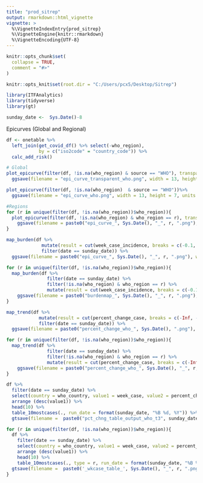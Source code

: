```yaml
---
title: "prod_sitrep"
output: rmarkdown::html_vignette
vignette: >
  %\VignetteIndexEntry{prod_sitrep}
  %\VignetteEngine{knitr::rmarkdown}
  %\VignetteEncoding{UTF-8}
---
```


```r
knitr::opts_chunk$set(
  collapse = TRUE,
  comment = "#>"
)
```

```r
knitr::opts_knit$set(root.dir = "C:/Users/pcx5/Desktop/Sitrep")

library(ITFAnalytics)
library(tidyverse)
library(gt)

sunday_date <-  Sys.Date()-8
```

Epicurves (Global and Regional)

```r
df <- onetable %>%
  left_join(get_covid_df() %>% select(-who_region), 
            by = c("iso2code" = "country_code")) %>%
  calc_add_risk()

```

```r
# Global
plot_epicurve(filter(df, !is.na(who_region) & source == "WHO"), transparent = F) %>%
  ggsave(filename = "epi_curve_transparent_who.png", width = 13, height = 7, units = "in", bg = "transparent")

plot_epicurve(filter(df, !is.na(who_region)  & source == "WHO"))%>%
  ggsave(filename = "epi_curve_who.png", width = 13, height = 7, units = "in")

#Regions
for (r in unique(filter(df, !is.na(who_region))$who_region)){
  plot_epicurve(filter(df, !is.na(who_region) & who_region == r), transparent = F) %>%
    ggsave(filename = paste0("epi_curve_", Sys.Date(), "_", r, ".png"), width = 9, height = 2.5, units = "in", bg = "transparent")
}

```

```r
map_burden(df %>%
             mutate(result = cut(week_case_incidence, breaks = c(-0.1, 1, 10, 25, Inf))) %>%
             filter(date == sunday_date)) %>%
  ggsave(filename = paste0("epi_curve_", Sys.Date(), "_", r, ".png"), width = 9, height = 2.5, units = "in", bg = "transparent")

for (r in unique(filter(df, !is.na(who_region))$who_region)){
  map_burden(df %>%
               filter(date == sunday_date) %>%
               filter(!is.na(who_region) & who_region == r) %>%
               mutate(result = cut(week_case_incidence, breaks = c(-0.1, 1, 10, 25, Inf)))) %>%
    ggsave(filename = paste0("burdenmap_", Sys.Date(), "_", r, ".png"), width = 6, height = 6, units = "in", bg = "white")
}

```
```r
map_trend(df %>%
            mutate(result = cut(percent_change_case, breaks = c(-Inf, -50, 0, 50, 100, 200, Inf))) %>%
            filter(date == sunday_date)) %>%
  ggsave(filename = paste0("percent_change_who_", Sys.Date(), ".png"), width = 7.5, height = 4.2, units = "in", bg = "white")

for (r in unique(filter(df, !is.na(who_region))$who_region)){
  map_trend(df %>%
               filter(date == sunday_date) %>%
               filter(!is.na(who_region) & who_region == r) %>%
               mutate(result = cut(percent_change_case, breaks = c(-Inf, -50, 0, 50, 100, 200, Inf)))) %>%
    ggsave(filename = paste0("percent_change_who_", Sys.Date(), "_", r, ".png"), width = 6, height = 6, units = "in", bg = "white")
}
```
```r
df %>%
  filter(date == sunday_date) %>%
  select(country = who_country, value1 = week_case, value2 = percent_change_case) %>%
  arrange (desc(value1)) %>%
  head(10) %>%
  table_10mostcases(., run_date = format(sunday_date, "%B %d, %Y")) %>%
  gtsave(filename =  paste0("pct_chng_table_output_who_t3", sunday_date, ".png"), vwidth=650)

for (r in unique(filter(df, !is.na(who_region))$who_region)){
  df %>%
    filter(date == sunday_date) %>%
    select(country = who_country, value1 = week_case, value2 = percent_change_case) %>%
    arrange (desc(value1)) %>%
    head(10) %>%
    table_10mostcases(., type = r, run_date = format(sunday_date, "%B %d, %Y"))%>%
  gtsave(filename =  paste0('_wkcase_table_', Sys.Date(), "_", r, ".png"), vwidth=650)
}
```

